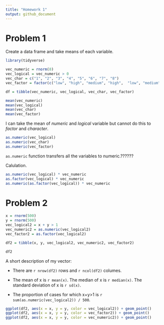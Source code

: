 ```yaml
---
title: "Homework 1"
output: github_document
---
```


# Problem 1

Create a data frame and take means of each variable.
```r
library(tidyverse)

vec_numeric = rnorm(8)
vec_logical = vec_numeric > 0
vec_char = c("1", "2", "3", "4", "5", "6", "7", "8")
vec_factor = factor(c("low", "high", "medium", "high",  "low", "medium", "high", "low"))

df = tibble(vec_numeric, vec_logical, vec_char, vec_factor)

mean(vec_numeric)
mean(vec_logical)
mean(vec_char)
mean(vec_factor)

```

I can take the mean of _numeric_ and _logical_ variable but cannot do this to _factor_ and _character_.

```r
as.numeric(vec_logical)
as.numeric(vec_char)
as.numeric(vec_factor)
```

`as.numeric` function transfers all the variables to numeric.??????

Calulation.

```r
as.numeric(vec_logical) * vec_numeric
as.factor(vec_logical) * vec_numeric
as.numeric(as.factor(vec_logical)) * vec_numeric
```



# Problem 2

```r
x = rnorm(500)
y = rnorm(500)
vec_logical2 = x + y > 1
vec_numeric2 = as.numeric(vec_logical2)
vec_factor2 = as.factor(vec_logical2)

df2 = tibble(x, y, vec_logical2, vec_numeric2, vec_factor2)

df2
```

A short description of my vector:

*  There are `r nrow(df2)` rows and `r ncol(df2)` columes.

*  The mean of x is `r mean(x)`. The median of x is `r median(x)`. The standard deviation of x is `r sd(x)`.

*  The proportion of cases for which x+y>1 is `r  sum(as.numeric(vec_logical2)) / 500`.

```r
ggplot(df2, aes(x = x, y = y, color = vec_logical2)) + geom_point()
ggplot(df2, aes(x = x, y = y, color = vec_factor2)) + geom_point()
ggplot(df2, aes(x = x, y = y, color = vec_numeric2)) + geom_point()


```


